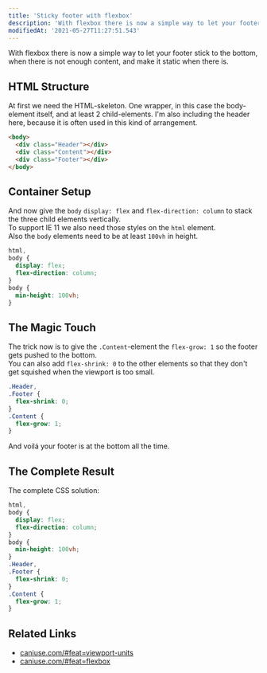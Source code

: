 ```yaml
---
title: 'Sticky footer with flexbox'
description: 'With flexbox there is now a simple way to let your footer stick to the bottom, when there is not enough content, and make it static when there is.'
modifiedAt: '2021-05-27T11:27:51.543'
---
```


With flexbox there is now a simple way to let your footer stick to the bottom, when there is not enough content, and make it static when there is.

## HTML Structure

At first we need the HTML-skeleton. One wrapper, in this case the body-element itself, and at least 2 child-elements. I'm also including the header here, because it is often used in this kind of arrangement.

```html
<body>
  <div class="Header"></div>
  <div class="Content"></div>
  <div class="Footer"></div>
</body>
```

## Container Setup

And now give the `body` `display: flex` and `flex-direction: column` to stack the three child elements vertically.  
To support IE 11 we also need those styles on the `html` element.  
Also the `body` elements need to be at least `100vh` in height.

```css
html,
body {
  display: flex;
  flex-direction: column;
}
body {
  min-height: 100vh;
}
```

## The Magic Touch

The trick now is to give the `.Content`-element the `flex-grow: 1` so the footer gets pushed to the bottom.  
You can also add `flex-shrink: 0` to the other elements so that they don't get squished when the viewport is too small.

```css
.Header,
.Footer {
  flex-shrink: 0;
}
.Content {
  flex-grow: 1;
}
```

And voilá your footer is at the bottom all the time.

## The Complete Result

The complete CSS solution:

```css
html,
body {
  display: flex;
  flex-direction: column;
}
body {
  min-height: 100vh;
}
.Header,
.Footer {
  flex-shrink: 0;
}
.Content {
  flex-grow: 1;
}
```

## Related Links

- [caniuse.com/#feat=viewport-units](https://caniuse.com/#feat=viewport-units)
- [caniuse.com/#feat=flexbox](https://caniuse.com/#feat=flexbox) 

